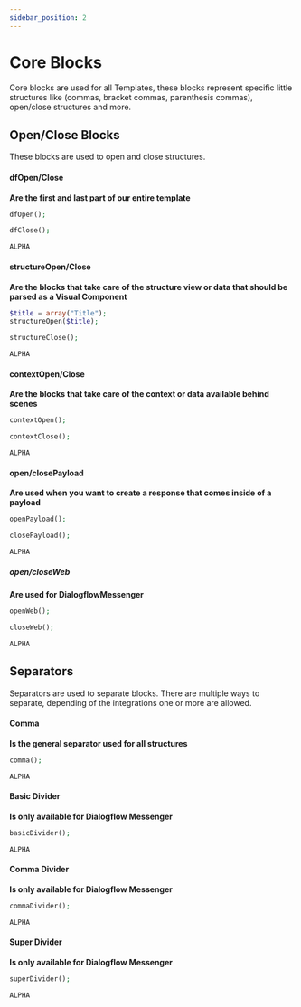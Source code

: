 ```yaml
---
sidebar_position: 2
---
```


# Core Blocks


Core blocks are used for all Templates, these blocks represent specific little structures like (commas, bracket commas, parenthesis commas), open/close structures and more.

## Open/Close Blocks

These blocks are used to open and close structures.

#### dfOpen/Close

**Are the first and last part of our entire template**

<Tabs>
<TabItem value="php" label="PHP">

```php
dfOpen();

dfClose();
```

</TabItem>
<TabItem value="nodejs" label="Node.js">

```nodejs
ALPHA
```

</TabItem>
</Tabs>

#### structureOpen/Close

**Are the blocks that take care of the structure view or data that should be parsed as a Visual Component**

<Tabs>
<TabItem value="php" label="PHP">

```php
$title = array("Title");
structureOpen($title);

structureClose();
```

</TabItem>
<TabItem value="nodejs" label="Node.js">

```nodejs
ALPHA
```

</TabItem>
</Tabs>

#### contextOpen/Close

**Are the blocks that take care of the context or data available behind scenes**

<Tabs>
<TabItem value="php" label="PHP">

```php
contextOpen();

contextClose();
```

</TabItem>
<TabItem value="nodejs" label="Node.js">

```nodejs
ALPHA
```

</TabItem>
</Tabs>

#### open/closePayload

**Are used when you want to create a response that comes inside of a payload**

<Tabs>
<TabItem value="php" label="PHP">

```php
openPayload();

closePayload();
```

</TabItem>
<TabItem value="nodejs" label="Node.js">

```nodejs
ALPHA
```

</TabItem>
</Tabs>

##### open/closeWeb

**Are used for DialogflowMessenger**

<Tabs>
<TabItem value="php" label="PHP">

```php
openWeb();

closeWeb();
```

</TabItem>
<TabItem value="nodejs" label="Node.js">

```nodejs
ALPHA
```

</TabItem>
</Tabs>

## Separators

Separators are used to separate blocks. There are multiple ways to separate, depending of the integrations one or more are allowed.

#### Comma

**Is the general separator used for all structures**

<Tabs>
<TabItem value="php" label="PHP">

```php
comma();
```

</TabItem>
<TabItem value="nodejs" label="Node.js">

```nodejs
ALPHA
```

</TabItem>
</Tabs>

#### Basic Divider

**Is only available for Dialogflow Messenger**

<Tabs>
<TabItem value="php" label="PHP">

```php
basicDivider();
```

</TabItem>
<TabItem value="nodejs" label="Node.js">

```nodejs
ALPHA
```

</TabItem>
</Tabs>

#### Comma Divider

**Is only available for Dialogflow Messenger**

<Tabs>
<TabItem value="php" label="PHP">

```php
commaDivider();
```

</TabItem>
<TabItem value="nodejs" label="Node.js">

```nodejs
ALPHA
```

</TabItem>
</Tabs>

#### Super Divider

**Is only available for Dialogflow Messenger**

<Tabs>
<TabItem value="php" label="PHP">

```php
superDivider();
```

</TabItem>
<TabItem value="nodejs" label="Node.js">

```nodejs
ALPHA
```

</TabItem>
</Tabs>

